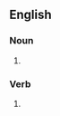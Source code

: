 ==English==

===Noun===
{{head|en|noun form}}

# {{plural of|en|shuttle}}

===Verb===
{{head|en|verb form}}

# {{en-third-person singular of|shuttle}}
